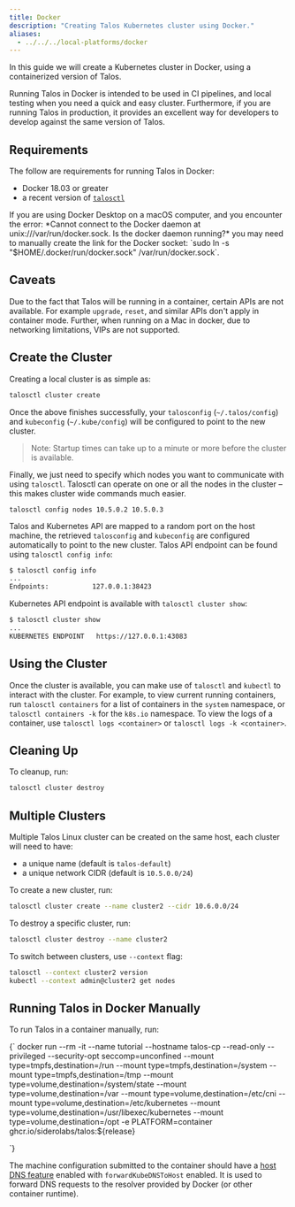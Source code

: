 ```yaml
---
title: Docker
description: "Creating Talos Kubernetes cluster using Docker."
aliases:
  - ../../../local-platforms/docker
---
```


In this guide we will create a Kubernetes cluster in Docker, using a containerized version of Talos.

Running Talos in Docker is intended to be used in CI pipelines, and local testing when you need a quick and easy cluster.
Furthermore, if you are running Talos in production, it provides an excellent way for developers to develop against the same version of Talos.

## Requirements

The follow are requirements for running Talos in Docker:

- Docker 18.03 or greater
- a recent version of [`talosctl`](https://github.com/siderolabs/talos/releases)

<Info>
If you are using Docker Desktop on a macOS computer, and you encounter the error: *Cannot connect to the Docker daemon at unix:///var/run/docker.sock. Is the docker daemon running?* you may need to manually create the link for the Docker socket:
`sudo ln -s "$HOME/.docker/run/docker.sock" /var/run/docker.sock`.

</Info>

## Caveats

Due to the fact that Talos will be running in a container, certain APIs are not available.
For example `upgrade`, `reset`, and similar APIs don't apply in container mode.
Further, when running on a Mac in docker, due to networking limitations, VIPs are not supported.

## Create the Cluster

Creating a local cluster is as simple as:

```bash
talosctl cluster create
```

Once the above finishes successfully, your `talosconfig` (`~/.talos/config`)  and `kubeconfig` (`~/.kube/config`) will be configured to point to the new cluster.

> Note: Startup times can take up to a minute or more before the cluster is available.

Finally, we just need to specify which nodes you want to communicate with using `talosctl`.
Talosctl can operate on one or all the nodes in the cluster – this makes cluster wide commands much easier.

`talosctl config nodes 10.5.0.2 10.5.0.3`

Talos and Kubernetes API are mapped to a random port on the host machine, the retrieved `talosconfig` and `kubeconfig` are configured automatically to point to the new cluster.
Talos API endpoint can be found using `talosctl config info`:

```bash
$ talosctl config info
...
Endpoints:           127.0.0.1:38423
```

Kubernetes API endpoint is available with `talosctl cluster show`:

```bash
$ talosctl cluster show
...
KUBERNETES ENDPOINT   https://127.0.0.1:43083
```

## Using the Cluster

Once the cluster is available, you can make use of `talosctl` and `kubectl` to interact with the cluster.
For example, to view current running containers, run `talosctl containers` for a list of containers in the `system` namespace, or `talosctl containers -k` for the `k8s.io` namespace.
To view the logs of a container, use `talosctl logs <container>` or `talosctl logs -k <container>`.

## Cleaning Up

To cleanup, run:

```bash
talosctl cluster destroy
```

## Multiple Clusters

Multiple Talos Linux cluster can be created on the same host, each cluster will need to have:

- a unique name (default is `talos-default`)
- a unique network CIDR (default is `10.5.0.0/24`)

To create a new cluster, run:

```bash
talosctl cluster create --name cluster2 --cidr 10.6.0.0/24
```

To destroy a specific cluster, run:

```bash
talosctl cluster destroy --name cluster2
```

To switch between clusters, use `--context` flag:

```bash
talosctl --context cluster2 version
kubectl --context admin@cluster2 get nodes
```

## Running Talos in Docker Manually

To run Talos in a container manually, run:

<CodeBlock>{`
docker run --rm -it
  --name tutorial
  --hostname talos-cp
  --read-only
  --privileged
  --security-opt seccomp=unconfined
  --mount type=tmpfs,destination=/run
  --mount type=tmpfs,destination=/system
  --mount type=tmpfs,destination=/tmp
  --mount type=volume,destination=/system/state
  --mount type=volume,destination=/var
  --mount type=volume,destination=/etc/cni
  --mount type=volume,destination=/etc/kubernetes
  --mount type=volume,destination=/usr/libexec/kubernetes
  --mount type=volume,destination=/opt 
  -e PLATFORM=container 
  ghcr.io/siderolabs/talos:${release}

`}
</CodeBlock>

The machine configuration submitted to the container should have a [host DNS feature](../../reference/configuration/v1alpha1/config.mdx#Config.machine.features.hostDNS) enabled with `forwardKubeDNSToHost` enabled.
It is used to forward DNS requests to the resolver provided by Docker (or other container runtime).
